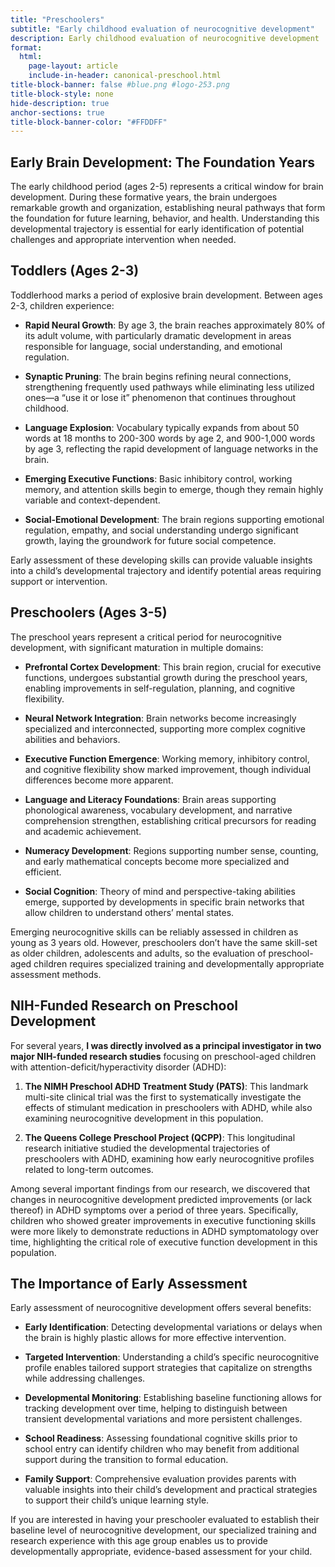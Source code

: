 ```yaml
---
title: "Preschoolers"
subtitle: "Early childhood evaluation of neurocognitive development"
description: Early childhood evaluation of neurocognitive development
format:
  html:
    page-layout: article
    include-in-header: canonical-preschool.html
title-block-banner: false #blue.png #logo-253.png
title-block-style: none
hide-description: true
anchor-sections: true
title-block-banner-color: "#FFDDFF"
---
```


## Early Brain Development: The Foundation Years

The early childhood period (ages 2-5) represents a critical window for brain development. During these formative years, the brain undergoes remarkable growth and organization, establishing neural pathways that form the foundation for future learning, behavior, and health. Understanding this developmental trajectory is essential for early identification of potential challenges and appropriate intervention when needed.

## Toddlers (Ages 2-3)

Toddlerhood marks a period of explosive brain development. Between ages 2-3, children experience:

- **Rapid Neural Growth**: By age 3, the brain reaches approximately 80% of its adult volume, with particularly dramatic development in areas responsible for language, social understanding, and emotional regulation.

- **Synaptic Pruning**: The brain begins refining neural connections, strengthening frequently used pathways while eliminating less utilized ones—a "use it or lose it" phenomenon that continues throughout childhood.

- **Language Explosion**: Vocabulary typically expands from about 50 words at 18 months to 200-300 words by age 2, and 900-1,000 words by age 3, reflecting the rapid development of language networks in the brain.

- **Emerging Executive Functions**: Basic inhibitory control, working memory, and attention skills begin to emerge, though they remain highly variable and context-dependent.

- **Social-Emotional Development**: The brain regions supporting emotional regulation, empathy, and social understanding undergo significant growth, laying the groundwork for future social competence.

Early assessment of these developing skills can provide valuable insights into a child's developmental trajectory and identify potential areas requiring support or intervention.

## Preschoolers (Ages 3-5)

The preschool years represent a critical period for neurocognitive development, with significant maturation in multiple domains:

- **Prefrontal Cortex Development**: This brain region, crucial for executive functions, undergoes substantial growth during the preschool years, enabling improvements in self-regulation, planning, and cognitive flexibility.

- **Neural Network Integration**: Brain networks become increasingly specialized and interconnected, supporting more complex cognitive abilities and behaviors.

- **Executive Function Emergence**: Working memory, inhibitory control, and cognitive flexibility show marked improvement, though individual differences become more apparent.

- **Language and Literacy Foundations**: Brain areas supporting phonological awareness, vocabulary development, and narrative comprehension strengthen, establishing critical precursors for reading and academic achievement.

- **Numeracy Development**: Regions supporting number sense, counting, and early mathematical concepts become more specialized and efficient.

- **Social Cognition**: Theory of mind and perspective-taking abilities emerge, supported by developments in specific brain networks that allow children to understand others' mental states.

Emerging neurocognitive skills can be reliably assessed in children as young as 3 years old. However, preschoolers don't have the same skill-set as older children, adolescents and adults, so the evaluation of preschool-aged children requires specialized training and developmentally appropriate assessment methods.

## NIH-Funded Research on Preschool Development

For several years, **I was directly involved as a principal investigator in two major NIH-funded research studies** focusing on preschool-aged children with attention-deficit/hyperactivity disorder (ADHD):

1. **The NIMH Preschool ADHD Treatment Study (PATS)**: This landmark multi-site clinical trial was the first to systematically investigate the effects of stimulant medication in preschoolers with ADHD, while also examining neurocognitive development in this population.

2. **The Queens College Preschool Project (QCPP)**: This longitudinal research initiative studied the developmental trajectories of preschoolers with ADHD, examining how early neurocognitive profiles related to long-term outcomes.

Among several important findings from our research, we discovered that changes in neurocognitive development predicted improvements (or lack thereof) in ADHD symptoms over a period of three years. Specifically, children who showed greater improvements in executive functioning skills were more likely to demonstrate reductions in ADHD symptomatology over time, highlighting the critical role of executive function development in this population.

## The Importance of Early Assessment

Early assessment of neurocognitive development offers several benefits:

- **Early Identification**: Detecting developmental variations or delays when the brain is highly plastic allows for more effective intervention.

- **Targeted Intervention**: Understanding a child's specific neurocognitive profile enables tailored support strategies that capitalize on strengths while addressing challenges.

- **Developmental Monitoring**: Establishing baseline functioning allows for tracking development over time, helping to distinguish between transient developmental variations and more persistent challenges.

- **School Readiness**: Assessing foundational cognitive skills prior to school entry can identify children who may benefit from additional support during the transition to formal education.

- **Family Support**: Comprehensive evaluation provides parents with valuable insights into their child's development and practical strategies to support their child's unique learning style.

If you are interested in having your preschooler evaluated to establish their baseline level of neurocognitive development, our specialized training and research experience with this age group enables us to provide developmentally appropriate, evidence-based assessment for your child.
